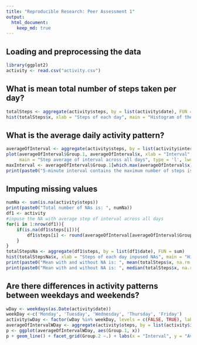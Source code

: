```yaml
---
title: "Reproducible Research: Peer Assessment 1"
output: 
  html_document:
    keep_md: true
---
```



## Loading and preprocessing the data
```r
library(ggplot2)
activity <- read.csv("activity.csv")
```

## What is mean total number of steps taken per day?
```r
totalSteps <- aggregate(activity$steps, by = list(activity$date), FUN = sum)
hist(totalSteps$x, xlab = "Steps of each day", main = "Histogram of the total number of steps taken each day")
```


## What is the average daily activity pattern?
```r
averageOfInterval <- aggregate(activity$steps, by = list(activity$interval), FUN = mean, na.rm = TRUE)
plot(averageOfInterval$Group.1, averageOfInterval$x, xlab = "Interval", ylab = "Average steps", 
     main = "Step average of interval across all days", type = 'l', lwd = 2)
maxInterval <- averageOfInterval$Group.1[which.max(averageOfInterval$x)]
print(paste0("5-minute interval contains the maximum number of steps is: ", maxInterval))
```


## Imputing missing values
```r
numNa <- sum(is.na(activity$steps))
print(paste0("Total number of NAs is: ", numNa))
df1 <- activity
#inpuse the NA with average step of interval across all days
for(i in 1:nrow(df1)){
    if(is.na(df1$steps[i])){
        df1$steps[i] <- round(averageOfInterval[averageOfInterval$Group.1 ==  df1$interval[i], 2])
    }
}
totalStepsNa <- aggregate(df1$steps, by = list(df1$date), FUN = sum)
hist(totalStepsNa$x, xlab = "Steps of each day inpused NAs", main = "Histogram of the total number of steps taken each day(inpused NAs)")
print(paste0("Mean with and without NA is: ", mean(totalSteps$x, na.rm = TRUE),"  ", mean(totalStepsNa$x)))
print(paste0("Mean with and without NA is: ", median(totalSteps$x, na.rm = TRUE),"  ", median(totalStepsNa$x)))
```


## Are there differences in activity patterns between weekdays and weekends?
```r
wDay <- weekdays(as.Date(activity$date))
weekDay <-c('Monday', 'Tuesday', 'Wednesday', 'Thursday', 'Friday')
activity$wDay <- factor(wDay %in% weekDay, levels = c(FALSE, TRUE), labels = c("weekend", "weekday"))
averageOfIntervalWDay <- aggregate(activity$steps, by = list(activity$interval, activity$wDay), FUN = mean, na.rm = TRUE)
p <- ggplot(averageOfIntervalWDay, aes(Group.1, x))
p + geom_line() + facet_grid(Group.2 ~.) + labs(x = "Interval", y = "Average Steps Across All Days")
```
